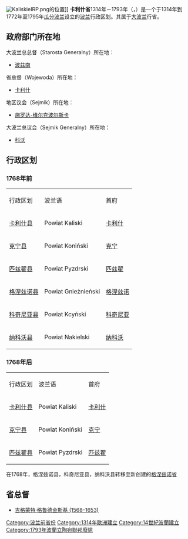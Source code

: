 [[Image:KaliskieIRP.png|thumb]]的位置]]
'''卡利什省'''1314年－1793年（{{lang-pl|''Województwo Kaliskie''}}，{{lang-la|''Palatinatus Calisiensis''}}）是一个于1314年到1772年至1795年[[瓜分波兰|瓜分波兰]]设立的[[波兰|波兰]]行政区划。其属于[[大波兰|大波兰]]行省。
==政府部门所在地==
大波兰总总督（Starosta Generalny）所在地：
*[[波兹南|波兹南]]

省总督（Wojewoda）所在地：
*[[卡利什|卡利什]]

地区议会（Sejmik）所在地：
*[[施罗达-维尔克波尔斯卡|施罗达-维尔克波尔斯卡]]

大波兰总议会（Sejmik Generalny）所在地：
*[[科沃|科沃]]

==行政区划==
===1768年前===
{|border=1
|- style="background:#c0c0c0"
| 行政区划||波兰语||首府
|-
| [[卡利什县|卡利什县]]|| Powiat Kaliski||[[卡利什|卡利什]]
|-
| [[克宁县|克宁县]]|| Powiat Koniński||[[克宁|克宁]]
|-
| [[匹兹翟县|匹兹翟县]]|| Powiat Pyzdrski||[[匹兹翟|匹兹翟]]
|-
| [[格涅兹诺县|格涅兹诺县]]|| Powiat Gnieżnieński||[[格涅兹诺|格涅兹诺]]
|-
| [[科奇尼亚县|科奇尼亚县]]|| Powiat Kcyński||[[科奇尼亚|科奇尼亚]]
|-
| [[纳科沃县|纳科沃县]]|| Powiat Nakielski||[[纳科沃-纳德-诺特西亚|纳科沃]]
|}
===1768年后===
{|border=1
|- style="background:#c0c0c0"
| 行政区划||波兰语||首府
|-
| [[卡利什县|卡利什县]]|| Powiat Kaliski||[[卡利什|卡利什]]
|-
| [[克宁县|克宁县]]|| Powiat Koniński||[[克宁|克宁]]
|-
| [[匹兹翟县|匹兹翟县]]|| Powiat Pyzdrski||[[匹兹翟|匹兹翟]]
|}

在1768年，格涅兹诺县，科奇尼亚县，纳科沃县转移至新创建的[[格涅兹诺省|格涅兹诺省]]

==省总督==
*[[吉格蒙特·格鲁德金斯基_(1568–1653)|吉格蒙特·格鲁德金斯基 (1568–1653)]]

{{Administrative division of the Polish-Lithuanian Commonwealth}}

[[Category:波兰前省份|Category:波兰前省份]]
[[Category:1314年歐洲建立|Category:1314年歐洲建立]]
[[Category:14世紀波蘭建立|Category:14世紀波蘭建立]]
[[Category:1793年波蘭立陶宛聯邦廢除|Category:1793年波蘭立陶宛聯邦廢除]]

{{波兰小作品}}